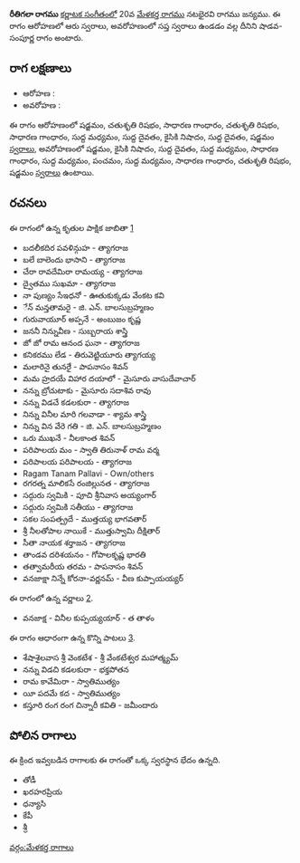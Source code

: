 {{Infobox ragam
	| name          	= రీతిగలా
	| synonym	    	= 
	| mela          	= 
	| chakra        	= 
	| janaka        	= 
	| type          	= శాడవ-సంపూర్ణ
	| arohanam      	= {{svaraC|S|R2|G2|R2|G2|M1|D1|N2|D1|S'}} 
	| avarohanam    	= {{svaraC|S'|N2|D1|M1|G2|M1|P|M1|G2|R2|S}}
	| jeeva         	=
	| chhaya        	=
	| nyasa         	=
	| vishesha      	= 
	| equivalent  		= 
}}
{{కర్ణాటక సంగీత రాగాలు}}
'''రీతిగలా రాగము''' [[కర్ణాటక సంగీతం]]లో 20వ [[మేళకర్త రాగము]] నటభైరవి రాగము జన్యము.  ఈ రాగం ఆరోహణలో ఆరు స్వరాలు, అవరోహణంలో సప్త స్వరాలు ఉండడం వల్ల దీనిని షాడవ-సంపూర్ణ రాగం అంటారు.


==రాగ లక్షణాలు==


* ఆరోహణ : {{svaraC|S|R2|G2|R2|G2|M1|D1|N2|D1|S'}} 
* అవరోహణ : {{svaraC|S'|N2|D1|M1|G2|M1|P|M1|G2|R2|S}}

ఈ రాగం ఆరోహణంలో షడ్జమం, చతుశృతి రిషభం, సాధారణ గాంధారం, చతుశృతి రిషభం, సాధారణ గాంధారం, సుద్ద మధ్యమం, సుద్ద దైవతం, కైసికి నిషాదం, సుద్ద దైవతం, షడ్జమం [[స్వరాలు]], అవరోహణంలో షడ్జమం, కైసికి నిషాదం, సుద్ద దైవతం, సుద్ద మధ్యమం, సాధారణ గాంధారం, సుద్ద మధ్యమం, పంచమం, సుద్ద మధ్యమం, సాధారణ గాంధారం, చతుశృతి రిషభం, షడ్జమం [[స్వరాలు]] ఉంటాయి.

==రచనలు==
ఈ రాగంలో ఉన్న కృతుల పాక్షిక జాబితా [https://github.com/ssrihari/ragavardhini/blob/master/ragas/kritis.psv]
* బదలీకదిర పవళిన్గుహ - త్యాగరాజ
* బలే బాలెందు భాసాని - త్యాగరాజ
* చేరా రావదేమిరా రామయ్య - త్యాగరాజ
* ద్వైతము సుఖమా - త్యాగరాజ
* నా పుణ్యం సేఇధనో - ఊతుకుక్కడు వేంకట కవి
* ేన్ మన్తతామరై - జి. ఎన్. బాలసుబ్రహ్మణం
* గురువాయూర్ అప్పనే - అంబుజం కృష్ణ
* జననీ నిన్నువీణ - సుబ్బరాయ శాస్త్రి
* జో జో రామ ఆనంద ఘనా - త్యాగరాజ
* కనికరము లేడ - తిరువెట్టియూరు త్యాగయ్య
* మలారినై తునరైే - పాపనాసం శివన్
* మమ హ్రదయే విహార దయాలో - మైసూరు వాసుదేవాచార్
* నన్ను బ్రోచుటాకు - మైసూరు సదాశివ రావు
* నన్ను విడచే కడలకురా - త్యాగరాజ
* నిన్ను వినీల మారి గలవాడా - శ్యామ శాస్త్రి
* నిన్ను విన వేరె గతి - జి. ఎన్. బాలసుబ్రహ్మణం
* ఒరు ముఖనే - నీలకాంత శివన్
* పరిపాలయ మం - స్వాతి తిరునాళ్ రామ వర్మ
* పరిపాలయ పరిపాలయ - త్యాగరాజ
* Ragam Tanam Pallavi - Own/others
* రగరత్న మాలికసే రంజిల్లునత - త్యాగరాజ
* సద్గురు స్వమికి - పూచి శ్రీనివాస అయ్యంగార్
* సద్గురు స్వమికి సతీయు - త్యాగరాజ
* సకల సంపత్ప్రదే - ముత్తయ్య భాగవతార్
* శ్రీ నీలతోపాల నాయికే - ముత్తుస్వామి దీక్షితార్
* సీతా నాయక శర్తాజన - త్యాగరాజ
* తాండవ దరిశయనం - గోపాలకృష్ణ భారతి
* తత్వామరీయ తరమ - పాపనాసం శివన్
* వనజాక్షా నిన్నే కోరనా-వర్ణనమ్ - వీణ కుప్పాయయ్యర్

ఈ రాగంలో ఉన్న వర్ణాలు [http://www.carnatica.in/kriti/varnamlist.htm].
* వనజాక్ష - వినీల కుప్పయ్యయార్ - త తాళం

ఈ రాగం ఆధారంగా ఉన్న కొన్ని పాటలు [http://rksanka.tripod.com/music/rslist.html].
* శేషాశైలవాస శ్రీ వెంకటేశ - శ్రీ వేంకటేశ్వర మహాత్మ్యమ్
* నన్ను విడచి కడలకురా - భక్తపోతన
* రామ కావేమిరా - స్వాతిముత్యం
* యీ పదమే కద - స్వాతిముత్యం
* కస్తూరి రంగ రంగ చిన్నారీ కవితి - జమీందారు




==పోలిన రాగాలు==
ఈ క్రింద ఇవ్వబడిన రాగాలకు ఈ రాగంతో ఒక్క స్వరస్థాన భేదం ఉన్నది.
* తోడీ
* ఖరహరప్రియ
* ధన్యాసి
* కేపీ
* శ్రీ



[[వర్గం:మేళకర్త రాగాలు]]